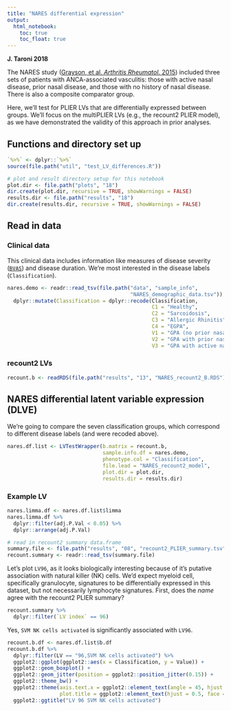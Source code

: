 ```yaml
---
title: "NARES differential expression"
output:   
  html_notebook: 
    toc: true
    toc_float: true
---
```


**J. Taroni 2018**

The NARES study ([Grayson, et al. _Arthritis Rheumatol_. 2015](https://doi.org/10.1002/art.39185)) 
included three sets of patients with ANCA-associated vasculitis: those with 
active nasal disease, prior nasal disease, and those with no history of nasal 
disease.
There is also a composite comparator group.

Here, we'll test for PLIER LVs that are differentially expressed between groups.
We'll focus on the multiPLIER LVs (e.g., the recount2 PLIER model), as 
we have demonstrated the validity of this approach in prior analyses.

## Functions and directory set up

```r
`%>%` <- dplyr::`%>%` 
source(file.path("util", "test_LV_differences.R"))
```

```r
# plot and result directory setup for this notebook
plot.dir <- file.path("plots", "18")
dir.create(plot.dir, recursive = TRUE, showWarnings = FALSE)
results.dir <- file.path("results", "18")
dir.create(results.dir, recursive = TRUE, showWarnings = FALSE)
```

## Read in data

### Clinical data

This clinical data includes information like measures of disease severity 
([`BVAS`](https://doi.org/10.1136/ard.2008.101279)) and disease duration.
We're most interested in the disease labels (`Classification`).

```r
nares.demo <- readr::read_tsv(file.path("data", "sample_info", 
                                        "NARES_demographic_data.tsv")) %>%
  dplyr::mutate(Classification = dplyr::recode(Classification, 
                                               C1 = "Healthy",
                                               C2 = "Sarcoidosis",
                                               C3 = "Allergic Rhinitis",
                                               C4 = "EGPA",
                                               V1 = "GPA (no prior nasal disease)",
                                               V2 = "GPA with prior nasal disease",
                                               V3 = "GPA with active nasal disease"))
```

### recount2 LVs

```r
recount.b <- readRDS(file.path("results", "13", "NARES_recount2_B.RDS"))
```

## NARES differential latent variable expression (DLVE)

We're going to compare the seven classification groups, which correspond to
different disease labels (and were recoded above).

```r
nares.df.list <- LVTestWrapper(b.matrix = recount.b,
                               sample.info.df = nares.demo,
                               phenotype.col = "Classification",
                               file.lead = "NARES_recount2_model", 
                               plot.dir = plot.dir,
                               results.dir = results.dir)
```

### Example LV

```r
nares.limma.df <- nares.df.list$limma
nares.limma.df %>% 
  dplyr::filter(adj.P.Val < 0.05) %>% 
  dplyr::arrange(adj.P.Val)
```

```r
# read in recount2 summary data.frame
summary.file <- file.path("results", "08", "recount2_PLIER_summary.tsv")
recount.summary <- readr::read_tsv(summary.file)
```

Let's plot `LV96`, as it looks biologically interesting because of it's 
putative association with natural killer (NK) cells. 
We'd expect myeloid cell, specifically granulocyte, signatures to be 
differentially expressed in this dataset, but not necessarily lymphocyte 
signatures.
First, does the _name_ agree with the recount2 PLIER summary?

```r
recount.summary %>%
  dplyr::filter(`LV index` == 96)
```

Yes, `SVM NK cells activated` is significantly associated with `LV96`.

```r
recount.b.df <- nares.df.list$b.df
recount.b.df %>%
  dplyr::filter(LV == "96,SVM NK cells activated") %>%
  ggplot2::ggplot(ggplot2::aes(x = Classification, y = Value)) +
  ggplot2::geom_boxplot() +
  ggplot2::geom_jitter(position = ggplot2::position_jitter(0.15)) + 
  ggplot2::theme_bw() +
  ggplot2::theme(axis.text.x = ggplot2::element_text(angle = 45, hjust = 1),
                 plot.title = ggplot2::element_text(hjust = 0.5, face = "bold")) +
  ggplot2::ggtitle("LV 96 SVM NK cells activated")
```

